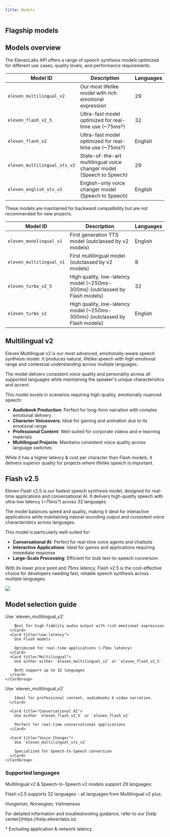 ```yaml
---
title: Models
---
```


## Flagship models

<Markdown src="/snippets/models.mdx" />

## Models overview

The ElevenLabs API offers a range of speech synthesis models optimized for different use cases, quality levels, and performance requirements.

| Model ID                     | Description                                                          | Languages |
| ---------------------------- | -------------------------------------------------------------------- | --------- |
| `eleven_multilingual_v2`     | Our most lifelike model with rich emotional expression               | 29        |
| `eleven_flash_v2_5`          | Ultra-fast model optimized for real-time use (~75ms&dagger;)         | 32        |
| `eleven_flash_v2`            | Ultra-fast model optimized for real-time use (~75ms&dagger;)         | English   |
| `eleven_multilingual_sts_v2` | State-of-the-art multilingual voice changer model (Speech to Speech) | 29        |
| `eleven_english_sts_v2`      | English-only voice changer model (Speech to Speech)                  | English   |

<Accordion title="Older Models">

<Warning>

These models are maintained for backward compatibility but are not recommended for new projects.

</Warning>

| Model ID                 | Description                                                                 | Languages |
| ------------------------ | --------------------------------------------------------------------------- | --------- |
| `eleven_monolingual_v1`  | First generation TTS model (outclassed by v2 models)                        | English   |
| `eleven_multilingual_v1` | First multilingual model (outclassed by v2 models)                          | 9         |
| `eleven_turbo_v2_5`      | High quality, low-latency model (~250ms-300ms) (outclassed by Flash models) | 32        |
| `eleven_turbo_v2`        | High quality, low-latency model (~250ms-300ms) (outclassed by Flash models) | English   |

</Accordion>

## Multilingual v2

Eleven Multilingual v2 is our most advanced, emotionally-aware speech synthesis model. It produces natural, lifelike speech with high emotional range and contextual understanding across multiple languages.

The model delivers consistent voice quality and personality across all supported languages while maintaining the speaker's unique characteristics and accent.

This model excels in scenarios requiring high-quality, emotionally nuanced speech:

- **Audiobook Production**: Perfect for long-form narration with complex emotional delivery
- **Character Voiceovers**: Ideal for gaming and animation due to its emotional range
- **Professional Content**: Well-suited for corporate videos and e-learning materials
- **Multilingual Projects**: Maintains consistent voice quality across language switches

While it has a higher latency & cost per character than Flash models, it delivers superior quality for projects where lifelike speech is important.

## Flash v2.5

Eleven Flash v2.5 is our fastest speech synthesis model, designed for real-time applications and conversational AI. It delivers high-quality speech with ultra-low latency (~75ms&dagger;) across 32 languages.

The model balances speed and quality, making it ideal for interactive applications while maintaining natural-sounding output and consistent voice characteristics across languages.

This model is particularly well-suited for:

- **Conversational AI**: Perfect for real-time voice agents and chatbots
- **Interactive Applications**: Ideal for games and applications requiring immediate response
- **Large-Scale Processing**: Efficient for bulk text-to-speech conversion

With its lower price point and 75ms latency, Flash v2.5 is the cost-effective choice for developers needing fast, reliable speech synthesis across multiple languages.

<Frame background="subtle">
  <img src="/assets/images/model-latency-tradeoff.webp" />
</Frame>

## Model selection guide

<AccordionGroup>
  <Accordion title="Select by Requirements">
    <CardGroup cols={1}>
      <Card title="Quality">
        Use `eleven_multilingual_v2`
        
        Best for high-fidelity audio output with rich emotional expression
      </Card>
      <Card title="Low-latency">
        Use Flash models

        Optimized for real-time applications (~75ms latency)
      </Card>
      <Card title="Multilingual">
        Use either either `eleven_multilingual_v2` or `eleven_flash_v2_5`

        Both support up to 32 languages
      </Card>
    </CardGroup>

  </Accordion>

  <Accordion title="Select by Use Case">
    <CardGroup cols={1}>
      <Card title="Content Creation">
        Use `eleven_multilingual_v2`
      
        Ideal for professional content, audiobooks & video narration.
      </Card>

      <Card title="Conversational AI">
        Use either `eleven_flash_v2_5` or `eleven_flash_v2`

        Perfect for real-time conversational applications
      </Card>

      <Card title="Voice Changer">
        Use `eleven_multilingual_sts_v2`

        Specialized for Speech-to-Speech conversion
      </Card>
    </CardGroup>

  </Accordion>
</AccordionGroup>

### Supported languages

Multilingual v2 & Speech-to-Speech v2 models support 29 languages:

<Markdown src="/snippets/multilingual-v2-languages.mdx" />

Flash v2.5 supports 32 languages - all languages from Multilingual v2 plus:

_Hungarian, Norwegian, Vietnamese_

<Note>
  For detailed information and troubleshooting guidance, refer to our [help
  center](https://help.elevenlabs.io).
</Note>

&dagger; Excluding application & network latency
